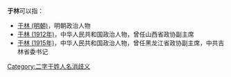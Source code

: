 '''于林'''可以指：
* [[于林_(明朝)|于林 (明朝)]]，明朝政治人物
* [[于林_(1912年)|于林 (1912年)]]，中华人民共和国政治人物，曾任山西省政协副主席
* [[于林_(1915年)|于林 (1915年)]]，中华人民共和国政治人物，曾任黑龙江省政协副主席，中共吉林省委书记

{{disambig}}

[[Category:二字于姓人名消歧义|Category:二字于姓人名消歧义]]